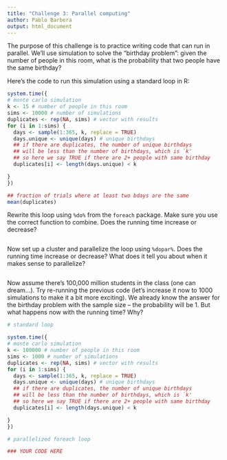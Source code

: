 ```yaml
---
title: "Challenge 3: Parallel computing"
author: Pablo Barbera
output: html_document
---
```


The purpose of this challenge is to practice writing code that can run in parallel. We'll use simulation to solve the "birthday problem": given the number of people in this room, what is the probability that two people have the same birthday?

Here's the code to run this simulation using a standard loop in R:

```r
system.time({
# monte carlo simulation
k <- 15 # number of people in this room
sims <- 10000 # number of simulations 
duplicates <- rep(NA, sims) # vector with results
for (i in 1:sims) {
  days <- sample(1:365, k, replace = TRUE)
  days.unique <- unique(days) # unique birthdays
  ## if there are duplicates, the number of unique birthdays 
  ## will be less than the number of birthdays, which is `k'
  ## so here we say TRUE if there are 2+ people with same birthday
  duplicates[i] <- length(days.unique) < k

}
})

## fraction of trials where at least two bdays are the same
mean(duplicates)

```


Rewrite this loop using `%do%` from the `foreach` package. Make sure you use the correct function to combine. Does the running time increase or decrease?

```r



```

Now set up a cluster and parallelize the loop using `%dopar%`. Does the running time increase or decrease? What does it tell you about when it makes sense to parallelize?

```r



```

Now assume there's 100,000 million students in the class (one can dream...). Try re-running the previous code (let's increase it now to 1000 simulations to make it a bit more exciting). We already know the answer for the birthday problem with the sample size -- the probability will be 1. But what happens now with the running time? Why?


```r

# standard loop

system.time({
# monte carlo simulation
k <- 100000 # number of people in this room
sims <- 1000 # number of simulations 
duplicates <- rep(NA, sims) # vector with results
for (i in 1:sims) {
  days <- sample(1:365, k, replace = TRUE)
  days.unique <- unique(days) # unique birthdays
  ## if there are duplicates, the number of unique birthdays 
  ## will be less than the number of birthdays, which is `k'
  ## so here we say TRUE if there are 2+ people with same birthday
  duplicates[i] <- length(days.unique) < k

}
})

# parallelized foreach loop

### YOUR CODE HERE


```
